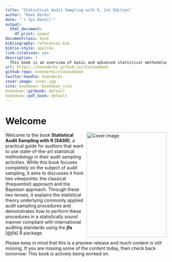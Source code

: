 ```yaml
---
title: "Statistical Audit Sampling with R, 1st Edition"
author: "Koen Derks"
date: "`r Sys.Date()`"
output:
  html_document:
    df_print: paged
documentclass: book
bibliography: references.bib 
biblio-style: apalike
link-citations: yes
description: |
  This book is an overview of basic and advanced statistical methodology for audit sampling.
url: https\://koenderks.github.io/stataudbook
github-repo: koenderks/stataudbook
twitter-handle: koenderks
cover-image: cover.jpg
site: bookdown::bookdown_site
bookdown::gitbook: default
bookdown::pdf_book: default
---
```


# Welcome {-}

<img src="cover.jpg" width="250" height="328" align="right" alt="Cover image" />

Welcome to the book **Statistical Audit Sampling with R (SASR)**, a practical
guide for auditors that want to use state-of-the-art statistical methodology in
their audit sampling activities. While this book focuses completely on the
subject of audit sampling, it aims to discusses it from two viewpoints: the
classical (frequentist) approach and the Bayesian approach. Through these two
lenses, it explains the statistical theory underlying commonly applied audit
sampling procedures and demonstrates how to perform these procedures in a
statistically sound manner compliant with international auditing standards using
the **jfa** [@jfa] R package.

Please keep in mind that this is a preview release and much content is still
missing. If you are missing some of the content today, then check back
tomorrow: This book is actively being worked on.
